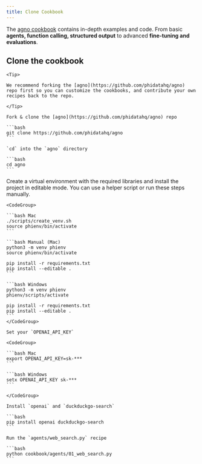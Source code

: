 ```yaml
---
title: Clone Cookbook
---
```


The [agno cookbook](https://github.com/phidatahq/agno/tree/main/cookbook) contains in-depth examples and code. From basic **agents, function calling, structured output** to advanced **fine-tuning and evaluations**.

## Clone the cookbook

<Steps>
  <Step title="Fork & clone the agno repo">

    <Tip>

    We recommend forking the [agno](https://github.com/phidatahq/agno) repo first so you can customize the cookbooks, and contribute your own recipes back to the repo.

    </Tip>

    Fork & clone the [agno](https://github.com/phidatahq/agno) repo

    ```bash
    git clone https://github.com/phidatahq/agno
    ```

    `cd` into the `agno` directory

    ```bash
    cd agno
    ```

  </Step>
  <Step title="Create a virtual environment">
    Create a virtual environment with the required libraries and install the project in editable mode. You can use a helper script or run these steps manually.

    <CodeGroup>

    ```bash Mac
    ./scripts/create_venv.sh
    source phienv/bin/activate
    ```

    ```bash Manual (Mac)
    python3 -m venv phienv
    source phienv/bin/activate

    pip install -r requirements.txt
    pip install --editable .
    ```

    ```bash Windows
    python3 -m venv phienv
    phienv/scripts/activate

    pip install -r requirements.txt
    pip install --editable .
    ```
    </CodeGroup>

  </Step>
  <Step title="Run any recipe">

    Set your `OPENAI_API_KEY`

    <CodeGroup>

    ```bash Mac
    export OPENAI_API_KEY=sk-***
    ```

    ```bash Windows
    setx OPENAI_API_KEY sk-***
    ```

    </CodeGroup>

    Install `openai` and `duckduckgo-search`

    ```bash
    pip install openai duckduckgo-search
    ```

    Run the `agents/web_search.py` recipe

    ```bash
    python cookbook/agents/01_web_search.py
    ```

  </Step>
</Steps>